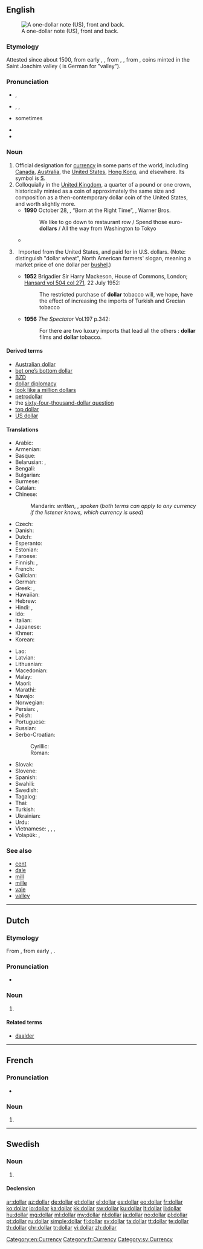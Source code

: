 {{also|Dollar}}
==English==
[[Image:US Silvercert1.jpg|thumb|right|A one-dollar note (US), front and back.]]

===Etymology===
Attested since about 1500, from early {{etyl|nl|en}} {{term|daler|lang=nl}}, {{term|daalder|lang=nl}}, from {{etyl|de|en}} {{term|Taler|lang=de}}, {{term|Thaler|lang=de||dollar}}, from {{term|Sankt Joachimsthaler||lang=de}}, coins minted in the Saint Joachim valley ({{term|Tal||lang=de}} is German for "valley").

===Pronunciation===
* {{a|UK}} {{IPA|/ˈdɒlə/}}, {{X-SAMPA|/"dQl@/}}
* {{a|US}} {{enPR|dälʹər}}, {{IPA|/ˈdɑlɚ/}}, {{X-SAMPA|/"dAl@`/}}
* {{a|Canada}} sometimes {{a|US}} {{IPA|/dɔlɚ/}}
* {{audio|En-us-dollar.ogg|Audio (US)}}
* {{rhymes|ɒlə(r)}}

===Noun===
{{en-noun}}

# Official designation for [[currency]] in some parts of the world, including [[Canada]], [[Australia]], the [[United States]], [[Hong Kong]], and elsewhere. Its symbol is [[$]].
# Colloquially in the [[United Kingdom]], a quarter of a pound or one crown, historically minted as a coin of approximately the same size and composition as a then-contemporary dollar coin of the United States, and worth slightly more.
#* '''1990''' October 28, {{w|Paul Simon}}, “Born at the Right Time”, ''{{w|The Rhythm of the Saints}}'', Warner Bros.
#*: We like to go down to restaurant row / Spend those euro-'''dollars''' / All the way from Washington to Tokyo
#*{{quote-magazine|title=Towards the end of poverty
|date=2013-06-01|volume=407|issue=8838|page=11|magazine={{w|The Economist}}
|url=http://www.economist.com/news/leaders/21578665-nearly-1-billion-people-have-been-taken-out-extreme-poverty-20-years-world-should-aim
|passage=But poverty’s scourge is fiercest below $1.25 (the average of the 15 poorest countries’ own poverty lines, measured in 2005 '''dollars''' and adjusted for differences in purchasing power): people below that level live lives that are poor, nasty, brutish and short.}}
# {{context|attributive|historical|lang=en}}&nbsp; Imported from the United States, and paid for in U.S. dollars. (Note: distinguish "dollar wheat", North American farmers' slogan, meaning a market price of one dollar per [[bushel]].)
#*'''1952''' Brigadier Sir Harry Mackeson, House of Commons, London; [http://hansard.millbanksystems.com/commons/1952/jul/22/tobacco-non-dollar-purchases#S5CV0504P0_19520722_HOC_202 Hansard vol 504 col 271], 22 July 1952:
#*:The restricted purchase of '''dollar''' tobacco will, we hope, have the effect of increasing the imports of Turkish and Grecian tobacco
#*'''1956''' ''The Spectator'' Vol.197 p.342:
#*:For there are two luxury imports that lead all the others : '''dollar''' films and '''dollar''' tobacco.

====Derived terms====
* [[Australian dollar]]
* [[bet one’s bottom dollar]]
* [[BZD]]
* [[dollar diplomacy]]
* [[look like a million dollars]]
* [[petrodollar]]
* the [[sixty-four-thousand-dollar question]]
* [[top dollar]]
* [[US dollar]]

====Translations====
{{trans-top|designation for specific currency}}
* Arabic: {{t|ar|دولار|m|tr=dulaar}}
* Armenian: {{t|hy|դոլար|tr=dolar}}
* Basque: {{t+|eu|dolar}}
* Belarusian: {{t|be|долар|m|tr=dólar}}, {{t|be|даляр|m|tr=daljár}} {{qualifier|Taraškievica}}
* Bengali: {{t|bn|ডলার|tr=ḍôlar|sc=Beng}}
* Bulgarian: {{t|bg|долар|m|tr=dólar}}
* Burmese: {{t+|my|ဒေါ်လာ|tr=do-la|sc=Mymr}}
* Catalan: {{t+|ca|dòlar|m}}
* Chinese:
*: Mandarin: {{t|cmn|元|tr=[[yuán]]|sc=Hani}} ''written'', {{t|cmn|塊|sc=Hani}}, {{t|cmn|块|tr=[[kuài]]|sc=Hani}} ''spoken'' (''both terms can apply to any currency if the listener knows, which currency is used'')
* Czech: {{t+|cs|dolar|m}}
* Danish: {{t|da|dollar|c}}
* Dutch: {{t+|nl|dollar|m}}
* Esperanto: {{t|eo|dolaro}}
* Estonian: {{t+|et|dollar}}
* Faroese: {{t|fo|dollari|m}}
* Finnish: {{t+|fi|dollari}}, {{t+|fi|taala}} {{qualifier|colloquial}}
* French: {{t+|fr|dollar|m}}
* Galician: {{t|gl|dólar|m}}
* German: {{t+|de|Dollar|m}}
* Greek: {{t+|el|δολλάριο|n|tr=dollário}}, {{t+|el|δολάριο|n|tr=dolário}}
* Hawaiian: {{t|haw|kālā}}
* Hebrew: {{t+|he|דולר|tr=dolar}}
* Hindi: {{t|hi|डॉलर|tr=ḍolar}}, {{t|hi|डौलर|tr=ḍaular}}
* Ido: {{t+|io|dolaro}}
* Italian: {{t+|it|dollaro|m}}
* Japanese: {{t+|ja|ドル|tr=doru}}
* Khmer: {{t+|km|ដុល្លារ|tr=dollaa|sc=Khmr}}
* Korean: {{t+|ko|달러|tr=dalleo|sc=Hang}}
{{trans-mid}}
* Lao: {{t|lo|ໂດລາ|sc=Laoo}}
* Latvian: {{t|lv|dolārs|m}}
* Lithuanian: {{t|lt|doleris|m}}
* Macedonian: {{t|mk|долар|m|tr=dólar}}
* Malay: {{t|ms|dloar}}
* Maori: {{t|mi|tāra}}
* Marathi: {{t|mr|डॉलर|m|tr=ḍǒlara|sc=Deva}}
* Navajo: {{t|nv|béeso}}
* Norwegian: {{t+|no|dollar|m}}
* Persian: {{t+|fa|دلار|tr=dolâr}}, {{t|fa|دالر|tr=dâler|sc=fa-Arab}} {{qualifier|Dari}}
* Polish: {{t+|pl|dolar|m}}
* Portuguese: {{t+|pt|dólar|m}}
* Russian: {{t+|ru|доллар|m|tr=dóllar}}
* Serbo-Croatian:
*: Cyrillic: {{t|sh|долар|m}}
*: Roman: {{t|sh|dolar|m}}
* Slovak: {{t|sk|dolár|m}}
* Slovene: {{t+|sl|dolar|m}}
* Spanish: {{t+|es|dólar|m}}
* Swahili: {{t+|sw|dola}}
* Swedish: {{t+|sv|dollar|c}}
* Tagalog: {{t|tl|dolyar}}
* Thai: {{t+|th|ดอลลาร์|tr=don-lâa}}
* Turkish: {{t+|tr|dolar}}
* Ukrainian: {{t|uk|долар|m|tr=dólar}}
* Urdu: {{t|ur|ڈالر}}
* Vietnamese: {{t+|vi|đồng}}, {{t+|vi|đô la}}, {{t|vi|đô-la}}, {{qualifier|US dollar}} {{t|vi|đồng Mỹ}}
* Volapük: {{t+|vo|dolar}}, {{qualifier|older term}} {{t|vo|doab}}
{{trans-bottom}}

===See also===
* [[cent]]
* [[dale]]
* [[mill]]
* [[mille]]
* [[vale]]
* [[valley]]

[[Category:en:Currency]]

----

==Dutch==

===Etymology===
From {{etyl|en|nl}} {{term|dollar|lang=en}}, from early {{etyl|nl|nl}} {{term|daler|lang=nl}}, {{term|daalder|lang=nl}}.

===Pronunciation===
* {{IPA|/ˈdɔlɑr/|lang=nl}}

===Noun===
{{nl-noun|m|dollars|dollartje}}

# {{l/en|dollar}}

====Related terms====
* [[daalder]]

----

==French==

===Pronunciation===
* {{audio|Fr-dollar.ogg|Audio}}

===Noun===
{{fr-noun|m}}

# {{l/en|dollar}}

[[Category:fr:Currency]]

----

==Swedish==

===Noun===
{{sv-noun|c}}

# {{l/en|dollar}}

====Declension====
{{sv-noun-irreg-c|2=dollarn|3=dollar|4=dollarna}}

[[Category:sv:Currency]]

[[ar:dollar]]
[[az:dollar]]
[[de:dollar]]
[[et:dollar]]
[[el:dollar]]
[[es:dollar]]
[[eo:dollar]]
[[fr:dollar]]
[[ko:dollar]]
[[io:dollar]]
[[ka:dollar]]
[[kk:dollar]]
[[sw:dollar]]
[[ku:dollar]]
[[lt:dollar]]
[[li:dollar]]
[[hu:dollar]]
[[mg:dollar]]
[[ml:dollar]]
[[my:dollar]]
[[nl:dollar]]
[[ja:dollar]]
[[no:dollar]]
[[pl:dollar]]
[[pt:dollar]]
[[ru:dollar]]
[[simple:dollar]]
[[fi:dollar]]
[[sv:dollar]]
[[ta:dollar]]
[[tt:dollar]]
[[te:dollar]]
[[th:dollar]]
[[chr:dollar]]
[[tr:dollar]]
[[vi:dollar]]
[[zh:dollar]]